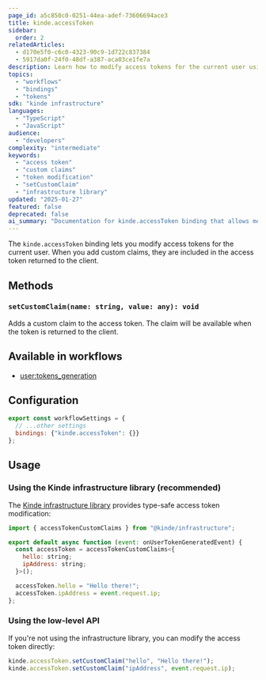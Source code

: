 ```yaml
---
page_id: a5c850c0-0251-44ea-adef-73606694ace3
title: kinde.accessToken
sidebar:
  order: 2
relatedArticles:
  - d170e5f0-c6c0-4323-90c9-1d722c837384
  - 5917da0f-24f0-48df-a387-aca03ce1fe7a
description: Learn how to modify access tokens for the current user using the kinde.accessToken binding, including adding custom claims that are included in the token returned to the client.
topics:
  - "workflows"
  - "bindings"
  - "tokens"
sdk: "kinde infrastructure"
languages:
  - "TypeScript"
  - "JavaScript"
audience:
  - "developers"
complexity: "intermediate"
keywords:
  - "access token"
  - "custom claims"
  - "token modification"
  - "setCustomClaim"
  - "infrastructure library"
updated: "2025-01-27"
featured: false
deprecated: false
ai_summary: "Documentation for kinde.accessToken binding that allows modification of access tokens with custom claims using setCustomClaim method and infrastructure library."
---
```


The `kinde.accessToken` binding lets you modify access tokens for the current user. When you add custom claims, they are included in the access token returned to the client.

## Methods

### `setCustomClaim(name: string, value: any): void`

Adds a custom claim to the access token. The claim will be available when the token is returned to the client.

## Available in workflows

- [user:tokens_generation](/workflows/example-workflows/user-token-generation/)

## Configuration

```js
export const workflowSettings = {
  // ...other settings
  bindings: {"kinde.accessToken": {}}
};
```

## Usage

### Using the Kinde infrastructure library (recommended)

The [Kinde infrastructure library](https://github.com/kinde-oss/infrastructure) provides type-safe access token modification:

```js
import { accessTokenCustomClaims } from "@kinde/infrastructure";

export default async function (event: onUserTokenGeneratedEvent) {
  const accessToken = accessTokenCustomClaims<{
    hello: string;
    ipAddress: string;
  }>();

  accessToken.hello = "Hello there!";
  accessToken.ipAddress = event.request.ip;
};
```

### Using the low-level API

If you're not using the infrastructure library, you can modify the access token directly:

```js
kinde.accessToken.setCustomClaim("hello", "Hello there!");
kinde.accessToken.setCustomClaim("ipAddress", event.request.ip);
```
